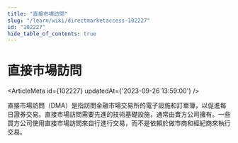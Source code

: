 ```yaml
---
title: "直接市場訪問"
slug: "/learn/wiki/directmarketaccess-102227"
id: "102227"
hide_table_of_contents: true
---
```



# 直接市場訪問

<ArticleMeta id={102227} updatedAt={'2023-09-26 13:59:00'} />
<div className='border-solid border-b border-t-0 my-4 border-[var(--ifm-color-gray-300)]' />

直接市場訪問（DMA）是指訪問金融市場交易所的電子設施和訂單簿，以促進每日證券交易。直接市場訪問需要先進的技術基礎設施，通常由賣方公司擁有。一些買方公司使用直接市場訪問來自行進行交易，而不是依賴於做市商和經紀商來執行交易。
